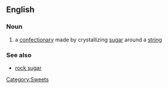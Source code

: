==English==

===Noun===
{{wikipedia}}
{{en-noun|sg=[[rock]] [[candy]]|-}}

#{{US}} a [[confectionary]] made by crystallizing [[sugar]] around a [[string]]

===See also===
*[[rock sugar]]
[[Category:Sweets]]